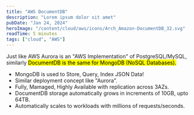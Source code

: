 ```yaml
---
title: "AWS DocumentDB"
description: "Lorem ipsum dolor sit amet"
pubDate: "Jan 24, 2024"
heroImage: "/content/cloud/aws/icons/Arch_Amazon-DocumentDB_32.svg"
readTime: 5 minutes
tags: ["cloud", "AWS"]
---
```



<Section
	link="documentdb-intro"
	title="What is AWS Document DB?"
	imageUrl="/content/cloud/aws/icons/Arch_Amazon-DocumentDB_32.svg"
/>

Just like AWS Aurora is an "AWS Implementation" of PostgreSQL/MySQL, similarly <mark>DocumentDB is the same for MongoDB (NoSQL Databases).</mark>

- MongoDB is used to Store, Query, Index JSON Data!
- Similar deployment concept like "Aurora".
- Fully, Mamaged, Highly Available with replication across 3AZs.
- DocumentDB storage automatically grows in increments of 10GB, upto 64TB.
- Automatically scales to workloads with millions of requests/seconds.
